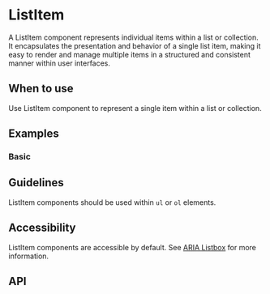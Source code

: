 

<Meta of={ListItem} />

# ListItem

A ListItem component represents individual items within a list or collection. It encapsulates the presentation
and behavior of a single list item, making it easy to render and manage multiple items in a structured and consistent
manner within user interfaces.

## When to use

Use ListItem component to represent a single item within a list or collection.

## Examples

### Basic

<Canvas of={Basic} />

## Guidelines

ListItem components should be used within `ul` or `ol` elements.

## Accessibility

ListItem components are accessible by default. See [ARIA Listbox](https://www.w3.org/TR/wai-aria-practices-1.1/#Listbox)
for more information.

## API

<ArgTypes />
